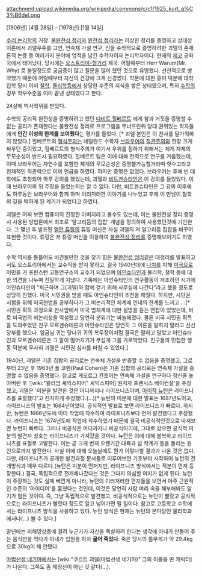 attachment:upload.wikimedia.org/wikipedia/commons/c/c1/1925_kurt_g%C3%B6del.png

[1906년] [4월 28일] – [1978년] [1월 14일]

[[수리 논리학]]의 거장. [[불완전성 정리]]와 [[완전성 정리]]라는 이상한 정리를 증명하고 상대성 이론에서 괴델우주를 고안, 연속체 가설 연구, 신을 수학적으로 증명하려한 괴델의 존재론적 논증 등 여러가지 분야에 업적을 남긴 수학자이자 논리학자이다. 현재의 [[체코]] 공화국에서 태어났다. 당시에는 [[오스트리아-헝가리]] 제국. 어릴때부터 Herr Warum(Mr. Why) 로 불릴정도로 궁금증이 많고 질문을 많이 했던 것으로 유명했다. 선천적으로 병약했기 때문에 어릴때부터 자신의 건강에 크게 신경썼다. 학문에 대한 흥미 덕분에 대학입학 당시 이미 [[철학]], [[물리학]]등에서 상당한 수준의 지식을 쌓은 상태였으며, 특히 [[수학]]의 경우 학부수준을 이미 끝낸 상태였다고 한다.

24살에 박사학위를 받았다.

수학의 공리적 완전성을 증명하려고 했던 [[다비트 힐베르트]] 에게 참과 거짓을 증명할 수 없는 공리가 존재한다는 불완전성 정리로 프로그램을 무너뜨린뒤 당대 권위있는 학자들에게 '''인간 이성의 한계를 보여줬다'''는 평가를 들었다. [* 괴델 본인은 이 찬사를 달가워하지 않았다.] 힐베르트의 [[형식주의]]는 네덜란드 수학자 [[브라우어]]의 [[직관주의]]와 한창 크게 싸우던 중이었고, 힐베르트의 형식주의가 여기서 우위를 점하기 위해서는 체계 자체의 무모순성이 반드시 필요하였다. 힐베르트 팀은 이에 대해 전력으로 연구를 거듭했는데, 이때 브라우어는 자연수를 포함한 체계의 무모순성은 증명불가능할거라며 헛수고라고 천재적인 직관력으로 이미 언급을 하였다. 하지만 증명은 없었다. 브라우어는 후에 빈 대학에도 초청되어 하루 강의를 했었는데, 괴델과 [[비트겐슈타인]]은 이 강의를 들었었다. 이때 브라우어의 위 주장을 들었는지는 알 수 없다. 다만, 비트겐슈타인은 그 강의 이후에도 하루동안 브라우어와 함께 하며 이러저러한 이야기를 나누었고 후에 이 만남이 철학의 길을 택하게 된 계기가 되었다고 하였다. 

괴델은 어찌 보면 컴퓨터의 진정한 아버지라고 볼수도 있는데, 이는 불완전성 정리 증명시 사용된 방법론에서 최초로 '알고리듬의 집합' 개념을 정의하여 사용했던것에 기인한다. 그 몇년 후 발표된 [[앨런 튜링]]의 튜링 머신은 사실 괴델의 저 알고리듬 집합을 바꾸어 표현한 것이다. 튜링은 저 튜링 머신을 이용하여 [[불완전성 정리]]를 증명해보이기도 하였다. 

수학 역사를 통틀어도 비견될만한 것을 찾기 힘든 [[불완전성 정리]]같은 대정리를 발표하고서도 오스트리아에서는 교수직을 받지 못하고, 결국 1940년대에 [[나치]]를 피해 [[미국]]으로 이민을 가 프린스턴 고등연구소의 교수가 되었으며 [[아인슈타인]]과 물리학, 철학 등에 대한 의견을 나누며 친밀하게 지냈다. 기록에는 아인슈타인의 연구활동이 저조하던 시기에 아인슈타인이 "퇴근하며 그(괴델)와 함께 걷기 위해 사무실에 나간다"라고 했을 정도로 상당히 친했다. 미국 시민권을 받을 때도 아인슈타인이 추천을 해줬다. 하지만, 시민권 시험을 위해 미국헌법을 공부하다가 그 비논리적인 체계에 인내의 한계를 느끼고....[* 시민권 획득 과정으로 판사앞에서 미국 법체계에 대한 설명을 듣는 면접이 있었는데, 바로 미국법의 비논리성을 역설했고 당연히 분위기는 싸늘해졌다. 물론 미국 시민권 획득을 도와주었던 친구 모르겐슈테른과 아인슈타인은 당연히 그 이론을 말하지 말라고 신신당부를 했으나. 임금님 귀는 당나귀 귀의 복두장이처럼 결국은 말하고 말았고 아인슈타인과 모르겐슈테른은 그 말이 떨어지기가 무섭게 그를 가로막았다. 친구들의 민첩한 행동 덕분에 무사히 괴델은 시민권 심사를 마칠 수 있었다.]

1940년, 괴델은 기존 집합의 공리로는 연속체 가설을 반증할 수 없음을 증명했고, 그로부터 23년 후 1963년 폴 코헨(Paul Cohen)은 기존 집합의 공리로는 연속체 가설을 증명할 수 없음을 증명했다. 참고로 게오르그 칸토어는 연속체 가설을 연구하다 정신줄 놓아버린 후 '[wiki:"윌리엄 셰익스피어" 셰익스피어] 원저자 프랜시스 베이컨설'을 주장했고, 괴델은 '미분을 발견한 것은 어디까지나 라이프니츠이며, [[아이작 뉴턴]]은 라이프니츠를 표절했다'고 진지하게 주장했다.(...)[* 뉴턴의 미분에 대한 발표는 1687년도이고, 라이프니츠의 발표는 1684년이었다. 공식적인 발표로 보면 라이프니츠가 빠르다. 하지만, 뉴턴은 1666년도에 이미 작업에 착수하여 라이프니츠보다 먼저 발견했다고 주장했다. 라이프니츠는 1674년도에 작업에 착수하였기 때문에 결국 비공식적인것으로 따져보면 뉴턴이 빠르다. 그러나 비공식은 어디까지나 비공식이기에, 그대로 갔으면 공식적 미분의 발견자 칭호는 라이프니츠가 가져갔을 것이다. 뉴턴은 이에 대해 불복하고 라이프니츠를 표절로 고발한다. 이는 곧 크게 번져 오랜기간 대륙과 섬 학계가 등을 돌리는 원인으로까지 발전한다. 사실 이에 대해 오늘날에도 뭔가 이렇다할 결과가 나온 것은 없다. 다만, 라이프니츠가 공개한 발견과정 문서들로 미루어보면 기호부터 시작하여 뉴턴의 전개방식과 매우 다르다.(뉴턴은 미분이 먼저지만, 라이프니츠 방식에서는 적분이 먼저 등장한다.) 결국, 독립적으로 전개해나갔다는 것은 그다지 의심할 여지가 없게 된다. 뉴턴이 주장하는 것도 실제 베낀게 아니라, 뉴턴의 이러저러한 편지들을 보면서 아주 근원적인 수준의 '아이디어'를 훔쳤다는 것인데, 이것은 당연히 사람 머리 속을 해부해봐도 알기가 힘든 것이다. 즉, 그냥 독립적으로 발견했고, 비공식적으로는 뉴턴이 빨랐고 공식적으로는 라이프니츠가 빨랐다 정도로 알고 넘어가면 될 일이다. 참고로 고등학교 수학에서는 라이프니츠 방식을 사용하고 있다. 뉴턴 방식은 현재는 뉴턴의 본마당인 물리학과에서나(…) 볼 수 있다.]


말년에는 피해망상증에 걸려 누군가가 자신을 독살하려 한다는 생각에 아내가 만들어 주는 음식만을 먹다가 아내가 입원을 하자 '''굶어 죽었다'''. 죽은 당시의 몸무게가 약 29.4kg으로 30kg이 채 안됐다.

[[마법선생 네기마]]에서는 [wiki:"쿠르트 괴델(마법선생 네기마)" 그의 이름을 딴 캐릭터]가 나온다. 그쪽도 좀 제정신이 아닌 것 같다(…).
